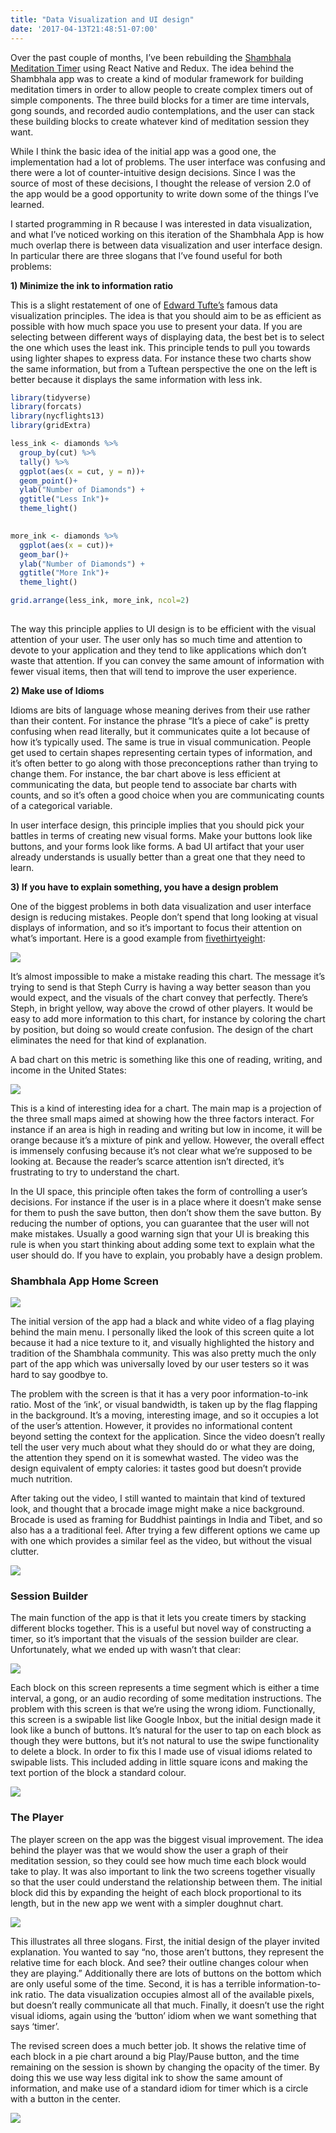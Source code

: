 ```yaml
---
title: "Data Visualization and UI design"
date: '2017-04-13T21:48:51-07:00'
---
```


Over the past couple of months, I've been rebuilding the [Shambhala Meditation Timer](http://app.shambhala.org) using React Native and Redux. The idea behind the Shambhala app was to create a kind of modular framework for building meditation timers in order to allow people to create complex timers out of simple components. The three build blocks for a timer are time intervals, gong sounds, and recorded audio contemplations, and the user can stack these building blocks to create whatever kind of meditation session they want. 

While I think the basic idea of the initial app was a good one, the implementation had a lot of problems. The user interface was confusing and there were a lot of counter-intuitive design decisions. Since I was the source of most of these decisions, I thought the release of version 2.0 of the app would be a good opportunity to write down some of the things I've learned. 

I started programming in R because I was interested in data visualization, and what I've noticed working on this iteration of the Shambhala App is how much overlap there is between data visualization and user interface design. In particular there are three slogans that I've found useful for both problems: 

**1) Minimize the ink to information ratio**

This is a slight restatement of one of [Edward Tufte's](https://www.edwardtufte.com/tufte/) famous data visualization principles. The idea is that you should aim to be as efficient as possible with how much space you use to present your data. If you are selecting between different ways of displaying data, the best bet is to select the one which uses the least ink. This principle tends to pull you towards using lighter shapes to express data. For instance these two charts show the same information, but from a Tuftean perspective the one on the left is better because it displays the same information with less ink. 
  
```r

library(tidyverse)
library(forcats)
library(nycflights13)
library(gridExtra)

less_ink <- diamonds %>% 
  group_by(cut) %>% 
  tally() %>% 
  ggplot(aes(x = cut, y = n))+
  geom_point()+
  ylab("Number of Diamonds") +
  ggtitle("Less Ink")+
  theme_light()
  

more_ink <- diamonds %>% 
  ggplot(aes(x = cut))+
  geom_bar()+
  ylab("Number of Diamonds") +
  ggtitle("More Ink")+
  theme_light()

grid.arrange(less_ink, more_ink, ncol=2)
  

```
The way this principle applies to UI design is to be efficient with the visual attention of your user. The user only has so much time and attention to devote to your application and they tend to like applications which don't waste that attention. If you can convey the same amount of information with fewer visual items, then that will tend to improve the user experience. 

**2) Make use of Idioms**

Idioms are bits of language whose meaning derives from their use rather than their content. For instance the phrase "It's a piece of cake" is pretty confusing when read literally, but it communicates quite a lot because of how it's typically used. The same is true in visual communication. People get used to certain shapes representing certain types of information, and it's often better to go along with those preconceptions rather than trying to change them. For instance, the bar chart above is less efficient at communicating the data, but people tend to associate bar charts with counts, and so it's often a good choice when you are communicating counts of a categorical variable. 

In user interface design, this principle implies that you should pick your battles in terms of creating new visual forms. Make your buttons look like buttons, and your forms look like forms. A bad UI artifact that your user already understands is usually better than a great one that they need to learn. 

**3) If you have to explain something, you have a design problem**

  One of the biggest problems in both data visualization and user interface design is reducing mistakes. People don't spend that long looking at visual displays of information, and so it's important to focus their attention on what's important. Here is a good example from [fivethirtyeight](http://fivethirtyeight.com/features/stephen-curry-is-the-revolution/): 
    
![](/img/steph_curry.png)

It's almost impossible to make a mistake reading this chart. The message it's trying to send is that Steph Curry is having a way better season than you would expect, and the visuals of the chart convey that perfectly. There's Steph, in bright yellow, way above the crowd of other players. It would be easy to add more information to this chart, for instance by coloring the chart by position, but doing so would create confusion. The design of the chart eliminates the need for that kind of explanation.
    
A bad chart on this metric is something like this one of reading, writing, and income in the United States:
    
![](/img/US.png)
    
This is a kind of interesting idea for a chart. The main map is a projection of the three small maps aimed at showing how the three factors interact. For instance if an area is high in reading and writing but low in income, it will be orange because it's a mixture of pink and yellow. However, the overall effect is immensely confusing because it's not clear what we're supposed to be looking at. Because the reader's scarce attention isn't directed, it's frustrating to try to understand the chart. 
    
In the UI space, this principle often takes the form of controlling a user's decisions. For instance if the user is in a place where it doesn't make sense for them to push the save button, then don't show them the save button. By reducing the number of options, you can guarantee that the user will not make mistakes. Usually a good warning sign that your UI is breaking this rule is when you start thinking about adding some text to explain what the user should do. If you have to explain, you probably have a design problem. 
    

### Shambhala App Home Screen

![](/img/main_old.gif) 

The initial version of the app had a black and white video of a flag playing behind the main menu. I personally liked the look of this screen quite a lot because it had a nice texture to it, and visually highlighted the history and tradition of the Shambhala community. This was also pretty much the only part of the app which was universally loved by our user testers so it was hard to say goodbye to. 

The problem with the screen is that it has a very poor information-to-ink ratio. Most of the 'ink', or visual bandwidth, is taken up by the flag flapping in the background. It's a moving, interesting image, and so it occupies a lot of the user's attention. However, it provides no informational content beyond setting the context for the application. Since the video doesn't really tell the user very much about what they should do or what they are doing, the attention they spend on it is somewhat wasted. The video was the design equivalent of empty calories: it tastes good but doesn't provide much nutrition. 

After taking out the video, I still wanted to maintain that kind of textured look, and thought that a brocade image might make a nice background. Brocade is used as framing for Buddhist paintings in India and Tibet, and so also has a a traditional feel. After trying a few different options we came up with one which provides a similar feel as the video, but without the visual clutter. 

![](/img/main_new.png)

### Session Builder

The main function of the app is that it lets you create timers by stacking different blocks together. This is a useful but novel way of constructing a timer, so it's important that the visuals of the session builder are clear. Unfortunately, what we ended up with wasn't that clear:

![](/img/builder_old.jpeg) 

Each block on this screen represents a time segment which is either a time interval, a gong, or an audio recording of some meditation instructions. The problem with this screen is that we're using the wrong idiom. Functionally, this screen is a swipable list like Google Inbox, but the initial design made it look like a bunch of buttons. It's natural for the user to tap on each block as though they were buttons, but it's not natural to use the swipe functionality to delete a block. In order to fix this I made use of visual idioms related to swipable lists. This included adding in little square icons and making the text portion of the block a standard colour. 

![](/img/builder_new.png)

### The Player

The player screen on the app was the biggest visual improvement. The idea behind the player was that we would show the user a graph of their meditation session, so they could see how much time each block would take to play. It was also important to link the two screens together visually so that the user could understand the relationship between them. The initial block did this by expanding the height of each block proportional to its length, but in the new app we went with a simpler doughnut chart. 

![](/img/player_old.jpeg) 

This illustrates all three slogans. First, the initial design of the player invited explanation. You wanted to say "no, those aren't buttons, they represent the relative time for each block. And see? their outline changes colour when they are playing." Additionally there are lots of buttons on the bottom which are only useful some of the time. Second, it is has a terrible information-to-ink ratio. The data visualization occupies almost all of the available pixels, but doesn't really communicate all that much. Finally, it doesn't use the right visual idioms, again using the 'button' idiom when we want something that says 'timer'. 

The revised screen does a much better job. It shows the relative time of each block in a pie chart around a big Play/Pause button, and the time remaining on the session is shown by changing the opacity of the timer. By doing this we use way less digital ink to show the same amount of information, and make use of a standard idiom for timer which is a circle with a button in the center. 

![](/img/player_new.png)



